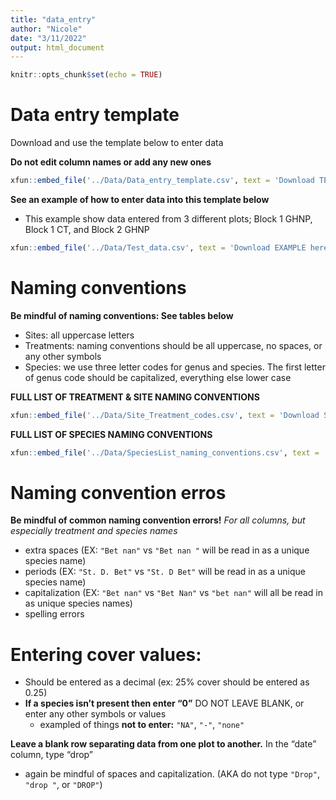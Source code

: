 ```yaml
---
title: "data_entry"
author: "Nicole"
date: "3/11/2022"
output: html_document
---
```


```r
knitr::opts_chunk$set(echo = TRUE)
```

# Data entry template

Download and use the template below to enter data 

**Do not edit column names or add any new ones**  
```r
xfun::embed_file('../Data/Data_entry_template.csv', text = 'Download TEMPLATE here')
``` 

  **See an example of how to enter data into this template below**
  
  - This example show data entered from 3 different plots; Block 1 GHNP, Block 1 CT, and Block 2 GHNP  
```r
xfun::embed_file('../Data/Test_data.csv', text = 'Download EXAMPLE here')
``` 

# Naming conventions
**Be mindful of naming conventions: See tables below** 

- Sites: all uppercase letters 
- Treatments: naming conventions should be all uppercase, no spaces, or any other symbols
- Species: we use three letter codes for genus and species. The first letter of genus code should be capitalized, everything else lower case

**FULL LIST OF TREATMENT & SITE NAMING CONVENTIONS**  
```r
xfun::embed_file('../Data/Site_Treatment_codes.csv', text = 'Download SITE/TREATMENT LIST here')
``` 

**FULL LIST OF SPECIES NAMING CONVENTIONS**  
```r
xfun::embed_file('../Data/SpeciesList_naming_conventions.csv', text = 'Download SPECIES LIST here')
```

# Naming convention erros 
**Be mindful of common naming convention errors!**
*For all columns, but especially treatment and species names*

- extra spaces (EX: `"Bet nan"` vs `"Bet nan "` will be read in as a unique species name)
- periods (EX: `"St. D. Bet"` vs `"St. D Bet"` will be read in as a unique species name)
- capitalization (EX: `"Bet nan"` vs `"Bet Nan"` vs `"bet nan"` will all be read in as unique species names)
- spelling errors


# Entering cover values: 

- Should be entered as a decimal (ex: 25% cover should be entered as 0.25)
- **If a species isn't present then enter "0"** DO NOT LEAVE BLANK, or enter any other symbols or values
  - exampled of things **not to enter:** `"NA"`, `"-"`, `"none"`

**Leave a blank row separating data from one plot to another.** In the "date" column, type "drop"

- again be mindful of spaces and capitalization. (AKA do not type `"Drop"`, `"drop "`, or `"DROP"`)

